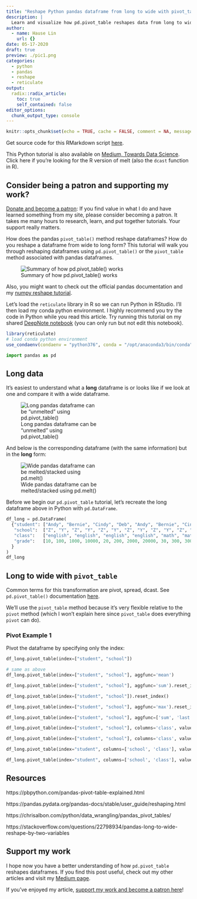 ```yaml
---
title: "Reshape Python pandas dataframe from long to wide with pivot_table"
description: |
  Learn and visualize how pd.pivot_table reshapes data from long to wide form
author:
  - name: Hause Lin
    url: {}
date: 05-17-2020
draft: true
preview: ./pic1.png
categories: 
  - python
  - pandas
  - reshape
  - reticulate
output:
  radix::radix_article:
    toc: true
    self_contained: false
editor_options: 
  chunk_output_type: console
---
```


```r
knitr::opts_chunk$set(echo = TRUE, cache = FALSE, comment = NA, message = FALSE, warning = FALSE)
```

Get source code for this RMarkdown script [here](https://raw.githubusercontent.com/hauselin/rtutorialsite/master/_posts/2020-05-14-reshaping-data-in-python-pandas/reshaping-data-in-python-pandas.Rmd).

This Python tutorial is also available on [Medium, Towards Data Science](https://towardsdatascience.com/reshape-pandas-dataframe-with-melt-in-python-tutorial-and-visualization-29ec1450bb02). Click here if you're looking for the R version of melt (also the `dcast` function in R).

## Consider being a patron and supporting my work?

[Donate and become a patron](https://donorbox.org/support-my-teaching): If you find value in what I do and have learned something from my site, please consider becoming a patron. It takes me many hours to research, learn, and put together tutorials. Your support really matters.

How does the pandas `pivot_table()` method reshape dataframes? How do you reshape a dataframe from wide to long form? This tutorial will walk you through reshaping dataframes using `pd.pivot_table()` or the `pivot_table` method associated with pandas dataframes.

![Summary of how pd.pivot_table() works](pic1.png)

Also, you might want to check out the official pandas documentation and my [numpy reshape tutorial](https://towardsdatascience.com/reshape-pandas-dataframe-with-melt-in-python-tutorial-and-visualization-29ec1450bb02).

Let's load the `reticulate` library in R so we can run Python in RStudio. I'll then load my conda python environment. I highly recommend you try the code in Python while you read this article. Try running this tutorial on my shared [DeepNote notebook](https://beta.deepnote.com/project/b494e5b7-9e5c-4e06-8a4a-43130d27aa3f) (you can only run but not edit this notebook).

```r
library(reticulate)
# load conda python environment
use_condaenv(condaenv = "python376", conda = "/opt/anaconda3/bin/conda")
```

```python
import pandas as pd
```

## Long data

It’s easiest to understand what a **long** dataframe is or looks like if we look at one and compare it with a wide dataframe.

<div style="width:300px">
![Long pandas dataframe can be “unmelted” using pd.pivot_table()](./pic1.png)
</div>

And below is the corresponding dataframe (with the same information) but in the **long** form:

<div style="width:300px">
![Wide pandas dataframe can be melted/stacked using pd.melt()](./pic2.png)
</div>

Before we begin our `pd.pivot_table` tutorial, let’s recreate the long dataframe above in Python with `pd.DataFrame`.

```python
df_long = pd.DataFrame(
  {"student": ["Andy", "Bernie", "Cindy", "Deb", "Andy", "Bernie", "Cindy", "Deb", "Andy", "Bernie", "Cindy", "Deb"],
   "school":  ["Z", "Y", "Z", "Y", "Z", "Y", "Z", "Y", "Z", "Y", "Z", "Y"],
   "class":   ["english", "english", "english", "english", "math", "math", "math", "math", "physics", "physics", "physics", "physics"],
   "grade":   [10, 100, 1000, 10000, 20, 200, 2000, 20000, 30, 300, 3000, 30000]
  }
)
df_long
```


## Long to wide with `pivot_table`

Common terms for this transformation are pivot, spread, dcast. See `pd.pivot_table()` documentation [here](https://pandas.pydata.org/pandas-docs/stable/reference/api/pandas.pivot_table.html).

We'll use the `pivot_table` method because it's very flexible relative to the `pivot` method (which I won't explain here since `pivot_table` does everything `pivot` can do).

### Pivot Example 1

Pivot the dataframe by specifying only the index:

```python
df_long.pivot_table(index=["student", "school"])
```


```python
# same as above
df_long.pivot_table(index=["student", "school"], aggfunc='mean') 
```

```python
df_long.pivot_table(index=["student", "school"], aggfunc='sum').reset_index()
```


```python
df_long.pivot_table(index=["student", "school"]).reset_index()
```

```python
df_long.pivot_table(index=["student", "school"], aggfunc='max').reset_index()
```

```python
df_long.pivot_table(index=["student", "school"], aggfunc=['sum', 'last', 'min']).reset_index()
```

```python
df_long.pivot_table(index=["student", "school"], columns='class', values='grade').reset_index()
```

```python
df_long.pivot_table(index=["student", "school"], columns='class', values='grade', margins=True).reset_index()
```

```python
df_long.pivot_table(index="student", columns=['school', 'class'], values='grade').reset_index()
```

```python
df_long.pivot_table(index="student", columns=['school', 'class'], values='grade', fill_value=-5)
```


## Resources

https://pbpython.com/pandas-pivot-table-explained.html

https://pandas.pydata.org/pandas-docs/stable/user_guide/reshaping.html

https://chrisalbon.com/python/data_wrangling/pandas_pivot_tables/

https://stackoverflow.com/questions/22798934/pandas-long-to-wide-reshape-by-two-variables

## Support my work

I hope now you have a better understanding of how `pd.pivot_table` reshapes dataframes. If you find this post useful, check out my other articles and visit my [Medium page](https://medium.com/@ausius).

If you've enjoyed my article, [support my work and become a patron here](https://donorbox.org/support-my-teaching)!
